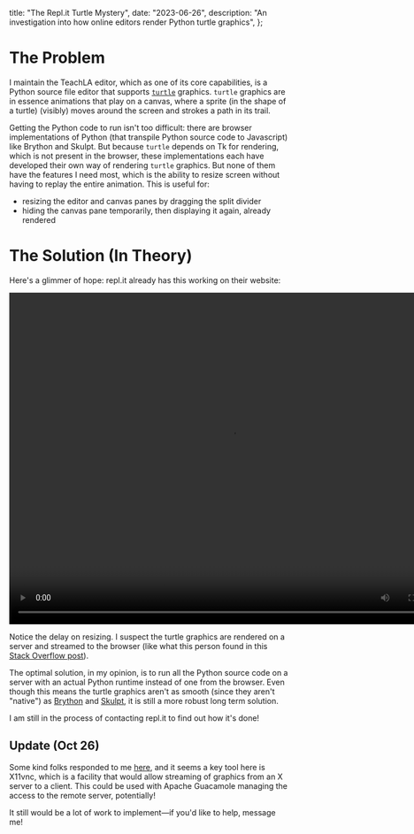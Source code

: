   title: "The Repl.it Turtle Mystery",
  date: "2023-06-26",
  description:
    "An investigation into how online editors render Python turtle graphics",
};

# The Problem

I maintain the TeachLA editor, which as one of its core capabilities, is a
Python source file editor that supports
[`turtle`](https://docs.python.org/3/library/turtle.html) graphics. `turtle`
graphics are in essence animations that play on a canvas, where a sprite (in
the shape of a turtle) (visibly) moves around the screen and strokes a path in
its trail.

Getting the Python code to run isn't too difficult: there are browser
implementations of Python (that transpile Python source code to Javascript)
like Brython and Skulpt. But because `turtle` depends on Tk for rendering, which
is not present in the browser, these implementations each have developed their
own way of rendering `turtle` graphics. But none of them have the features I need
most, which is the ability to resize screen without having to replay the entire
animation. This is useful for:

- resizing the editor and canvas panes by dragging the split divider
- hiding the canvas pane temporarily, then displaying it again, already rendered

# The Solution (In Theory)

Here's a glimmer of hope: repl.it already has this working on their website:

<video controls="controls" width="800" height="600" name="Video Name">
  <source src="/replit-turtle-demo.mp4" type="video/mp4" />
</video>

Notice the delay on resizing. I suspect the turtle graphics are rendered on a
server and streamed to the browser (like what this person found in this [Stack
Overflow
post](https://stackoverflow.com/questions/69727316/how-to-execute-code-in-server-from-browser)).

The optimal solution, in my opinion, is to run all the Python source code on a server with
an actual Python runtime instead of one from the browser. Even though this means the turtle
graphics aren't as smooth (since they aren't "native") as
[Brython](https://brython.info/gallery/turtle.html) and
[Skulpt](https://www.pythonsandbox.com/turtle), it is still a more robust long term solution.

I am still in the process of contacting repl.it to find out how it's done!

## Update (Oct 26)

Some kind folks responded to me [here](https://ask.replit.com/t/understanding-how-turtle-works/77877/2?u=overscore),
and it seems a key tool here is X11vnc, which is a facility that would
allow streaming of graphics from an X server to a client. This
could be used with Apache Guacamole managing the access to the remote server, potentially!

It still would be a lot of work to implement—if you'd like to help, message me!
